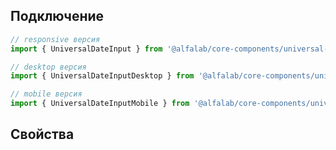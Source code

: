 
## Подключение

```jsx
// responsive версия
import { UniversalDateInput } from '@alfalab/core-components/universal-date-input';

// desktop версия
import { UniversalDateInputDesktop } from '@alfalab/core-components/universal-date-input/desktop';

// mobile версия
import { UniversalDateInputMobile } from '@alfalab/core-components/universal-date-input/mobile';
```

## Свойства

<ArgTypes of={UniversalDateInput} />
